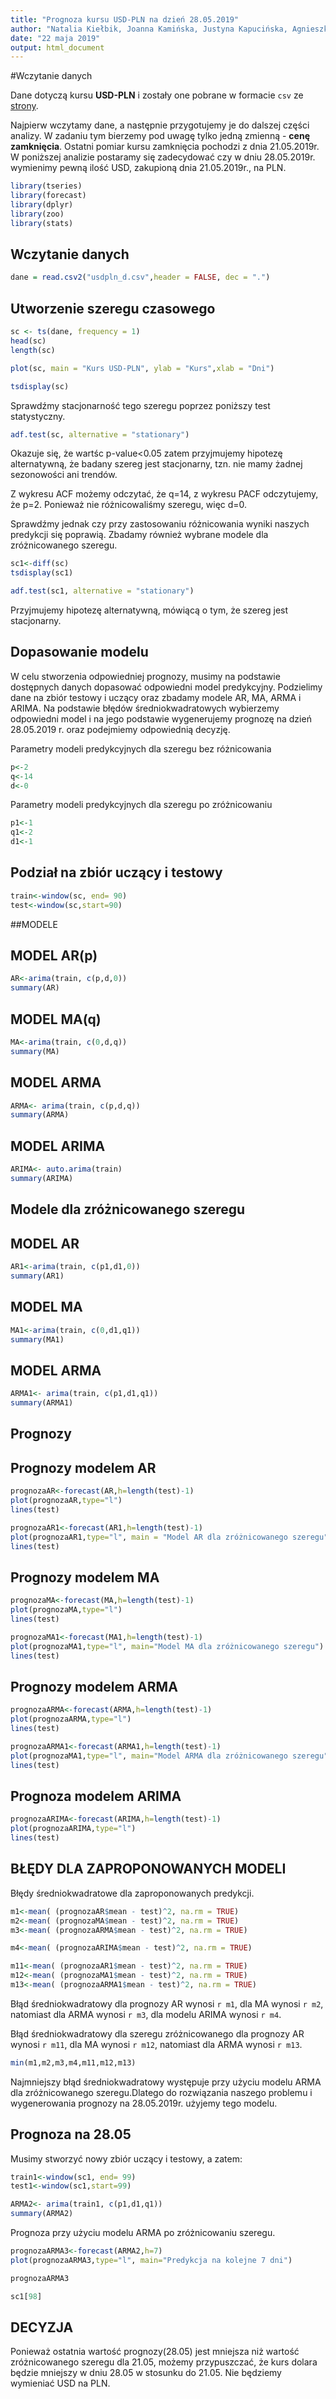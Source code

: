 ```yaml
---
title: "Prognoza kursu USD-PLN na dzień 28.05.2019"
author: "Natalia Kiełbik, Joanna Kamińska, Justyna Kapucińska, Agnieszka Jadczak"
date: "22 maja 2019"
output: html_document
---
```


#Wczytanie danych

Dane dotyczą kursu **USD-PLN** i zostały one pobrane w formacie `csv` ze [strony](https://stooq.pl/q/d/?s=usdpln).

Najpierw wczytamy dane, a następnie przygotujemy je do dalszej części analizy.
W zadaniu tym bierzemy pod uwagę tylko jedną zmienną - **cenę zamknięcia**.
Ostatni pomiar kursu zamknięcia pochodzi z dnia 21.05.2019r.
W poniższej analizie postaramy się zadecydować czy w dniu 28.05.2019r. wymienimy  pewną ilość USD, zakupioną dnia 21.05.2019r., na PLN.

```r
library(tseries)
library(forecast)
library(dplyr)
library(zoo)
library(stats)

```

## Wczytanie danych
```r
dane = read.csv2("usdpln_d.csv",header = FALSE, dec = ".")
```

## Utworzenie szeregu czasowego
```r
sc <- ts(dane, frequency = 1)
head(sc)
length(sc)
```


```r
plot(sc, main = "Kurs USD-PLN", ylab = "Kurs",xlab = "Dni")
```


```r
tsdisplay(sc)
```

Sprawdźmy stacjonarność tego szeregu poprzez poniższy test statystyczny.
```r

adf.test(sc, alternative = "stationary")

```

Okazuje się, że wartśc p-value<0.05 zatem przyjmujemy hipotezę alternatywną, że badany szereg jest stacjonarny, tzn. nie mamy żadnej sezonowości ani trendów.

Z wykresu ACF możemy odczytać, że q=14, z wykresu PACF odczytujemy, że p=2.
Ponieważ nie różnicowaliśmy szeregu, więc d=0.

Sprawdźmy jednak czy przy zastosowaniu różnicowania wyniki naszych predykcji się poprawią. Zbadamy również wybrane modele dla zróżnicowanego szeregu.
```r
sc1<-diff(sc)
tsdisplay(sc1)
```

```r
adf.test(sc1, alternative = "stationary")
```
Przyjmujemy hipotezę alternatywną, mówiącą o tym, że szereg jest stacjonarny.

## Dopasowanie modelu 

W celu stworzenia odpowiedniej prognozy, musimy na podstawie dostępnych danych dopasować odpowiedni model predykcyjny. Podzielimy dane na zbiór testowy i uczący oraz zbadamy modele AR, MA, ARMA i ARIMA.
Na podstawie błędów średniokwadratowych wybierzemy odpowiedni model i na jego podstawie wygenerujemy prognozę na dzień 28.05.2019 r. oraz podejmiemy odpowiednią decyzję.

Parametry modeli predykcyjnych dla szeregu bez różnicowania

```r
p<-2
q<-14
d<-0
```

Parametry modeli predykcyjnych dla szeregu po zróżnicowaniu
```r
p1<-1
q1<-2
d1<-1
```

## Podział na zbiór uczący i testowy

```r
train<-window(sc, end= 90)
test<-window(sc,start=90)
```

##MODELE

## MODEL AR(p)

```r
AR<-arima(train, c(p,d,0))
summary(AR)
```

## MODEL MA(q)
```r
MA<-arima(train, c(0,d,q))
summary(MA)
```

## MODEL ARMA
```r
ARMA<- arima(train, c(p,d,q))
summary(ARMA)
```

## MODEL ARIMA
```r
ARIMA<- auto.arima(train)
summary(ARIMA)
```

## Modele dla zróżnicowanego szeregu

## MODEL AR
```r
AR1<-arima(train, c(p1,d1,0))
summary(AR1)
```

## MODEL MA

```r
MA1<-arima(train, c(0,d1,q1))
summary(MA1)
```

## MODEL ARMA

```r
ARMA1<- arima(train, c(p1,d1,q1))
summary(ARMA1)
```

## Prognozy

## Prognozy modelem AR
```r
prognozaAR<-forecast(AR,h=length(test)-1)
plot(prognozaAR,type="l")
lines(test)

```

```r
prognozaAR1<-forecast(AR1,h=length(test)-1)
plot(prognozaAR1,type="l", main = "Model AR dla zróżnicowanego szeregu")
lines(test)
```

## Prognozy modelem MA
```r
prognozaMA<-forecast(MA,h=length(test)-1)
plot(prognozaMA,type="l")
lines(test)
```

```r
prognozaMA1<-forecast(MA1,h=length(test)-1)
plot(prognozaMA1,type="l", main="Model MA dla zróżnicowanego szeregu")
lines(test)
```

## Prognozy modelem ARMA
```r
prognozaARMA<-forecast(ARMA,h=length(test)-1)
plot(prognozaARMA,type="l")
lines(test)
```

```r
prognozaARMA1<-forecast(ARMA1,h=length(test)-1)
plot(prognozaMA1,type="l", main="Model ARMA dla zróżnicowanego szeregu")
lines(test)
```

## Prognoza modelem ARIMA
```r
prognozaARIMA<-forecast(ARIMA,h=length(test)-1)
plot(prognozaARIMA,type="l")
lines(test)
```


## BŁĘDY DLA ZAPROPONOWANYCH MODELI

Błędy średniokwadratowe dla zaproponowanych predykcji.
```r
m1<-mean( (prognozaAR$mean - test)^2, na.rm = TRUE)
m2<-mean( (prognozaMA$mean - test)^2, na.rm = TRUE)
m3<-mean( (prognozaARMA$mean - test)^2, na.rm = TRUE)

m4<-mean( (prognozaARIMA$mean - test)^2, na.rm = TRUE)

m11<-mean( (prognozaAR1$mean - test)^2, na.rm = TRUE)
m12<-mean( (prognozaMA1$mean - test)^2, na.rm = TRUE)
m13<-mean( (prognozaARMA1$mean - test)^2, na.rm = TRUE)
```

Błąd średniokwadratowy dla prognozy AR wynosi `r m1`, dla MA wynosi `r m2`, natomiast dla ARMA wynosi `r m3`, dla modelu ARIMA wynosi `r m4`. 

Błąd średniokwadratowy dla szeregu zróżnicowanego dla prognozy AR wynosi `r m11`, dla MA wynosi `r m12`, natomiast dla ARMA wynosi `r m13`.

```r
min(m1,m2,m3,m4,m11,m12,m13)
```

Najmniejszy błąd średniokwadratowy występuje przy użyciu modelu ARMA dla zróżnicowanego szeregu.Dlatego do rozwiązania naszego problemu i wygenerowania prognozy na 28.05.2019r. użyjemy tego modelu.

## Prognoza na 28.05

Musimy stworzyć nowy zbiór uczący i testowy, a zatem:


```r
train1<-window(sc1, end= 99)
test1<-window(sc1,start=99)
```

```r
ARMA2<- arima(train1, c(p1,d1,q1))
summary(ARMA2)
```

Prognoza przy użyciu modelu ARMA po zróżnicowaniu szeregu.

```r
prognozaARMA3<-forecast(ARMA2,h=7)
plot(prognozaARMA3,type="l", main="Predykcja na kolejne 7 dni")
```

```r
prognozaARMA3
```

```r
sc1[98]
```

## DECYZJA

Ponieważ ostatnia wartość prognozy(28.05) jest mniejsza niż wartość zróżnicowanego szeregu dla 21.05, możemy przypuszczać, że kurs dolara będzie mniejszy w dniu 28.05 w stosunku do 21.05. Nie będziemy wymieniać USD na PLN.